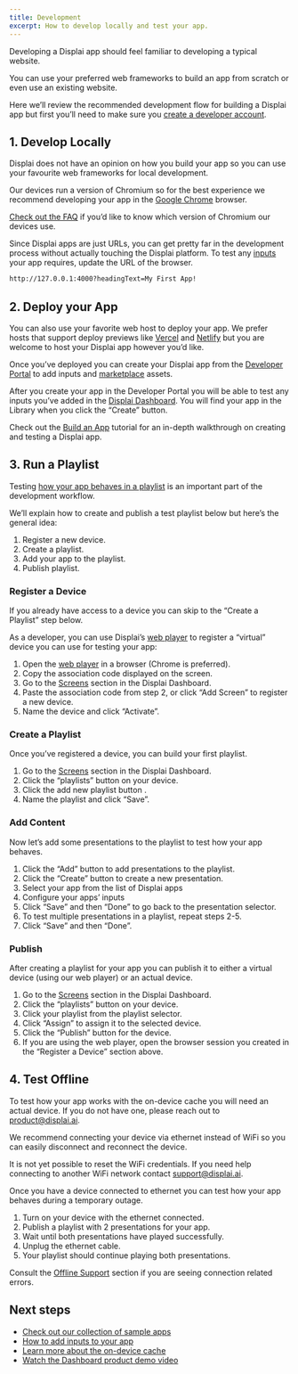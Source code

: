 ```yaml
---
title: Development
excerpt: How to develop locally and test your app.
---
```


Developing a Displai app should feel familiar to developing a typical website.

You can use your preferred web frameworks to build an app from scratch or even use an existing website.

Here we’ll review the recommended development flow for building a Displai app but first you’ll need to make sure you [create a developer account](/docs/get-started/create-an-account).

## 1. Develop Locally

Displai does not have an opinion on how you build your app so you can use your favourite web frameworks for local development.

Our devices run a version of Chromium so for the best experience we recommend developing your app in the [Google Chrome](https://www.google.com/intl/en_ca/chrome/) browser.

<Callout>[Check out the FAQ](/docs/faq) if you’d like to know which version of Chromium our devices use.</Callout>

Since Displai apps are just URLs, you can get pretty far in the development process without actually touching the Displai platform. To test any [inputs](/docs/core-concepts/inputs) your app requires, update the URL of the browser.

```bash
http://127.0.0.1:4000?headingText=My First App!
```

## 2. Deploy your App

You can also use your favorite web host to deploy your app. We prefer hosts that support deploy previews like [Vercel](https://vercel.com/features/previews) and [Netlify](https://www.netlify.com/products/deploy-previews/) but you are welcome to host your Displai app however you’d like.

Once you’ve deployed you can create your Displai app from the [Developer Portal](https://developers.displai.ai/apps) to add inputs and [marketplace](/docs/marketplace) assets.

After you create your app in the Developer Portal you will be able to test any inputs you’ve added in the [Displai Dashboard](https://dash.displai.ai/library). You will find your app in the Library when you click the “Create” button.

<Callout>Check out the [Build an App](/docs/get-started/build-an-app) tutorial for an in-depth walkthrough on creating and testing a Displai app.</Callout>

## 3. Run a Playlist

Testing [how your app behaves in a playlist](/docs/core-concepts/app-lifecycle) is an important part of the development workflow.

We’ll explain how to create and publish a test playlist below but here’s the general idea:

1. Register a new device.
2. Create a playlist.
3. Add your app to the playlist.
4. Publish playlist.

### Register a Device

If you already have access to a device you can skip to the “Create a Playlist” step below.

As a developer, you can use Displai’s [web player](https://secondscreen.displai.ai) to register a “virtual” device you can use for testing your app:

1. Open the [web player](https://secondscreen.displai.ai) in a browser (Chrome is preferred).
2. Copy the association code displayed on the screen.
3. Go to the [Screens](https://dash.displai.ai/screens) section in the Displai Dashboard.
4. Paste the association code from step 2, or click “Add Screen” <DisplaiIcon name="add" /> to register a new device.
5. Name the device and click “Activate”.

### Create a Playlist

Once you’ve registered a device, you can build your first playlist.

1. Go to the [Screens](https://dash.displai.ai/screens) section in the Displai Dashboard.
2. Click the “playlists” <DisplaiIcon name="playlists" /> button on your device.
3. Click the add new playlist button <DisplaiIcon name="playlist-add" />.
4. Name the playlist and click “Save”.

### Add Content

Now let’s add some presentations to the playlist to test how your app behaves.

1. Click the “Add” button <DisplaiIcon name="add" /> to add presentations to the playlist.
2. Click the “Create” button <DisplaiIcon name="add" /> to create a new presentation.
3. Select your app from the list of Displai apps
4. Configure your apps’ inputs
5. Click “Save” and then “Done” to go back to the presentation selector.
6. To test multiple presentations in a playlist, repeat steps 2-5.
7. Click “Save” and then “Done”.

### Publish

After creating a playlist for your app you can publish it to either a virtual device (using our web player) or an actual device.

1. Go to the [Screens](https://dash.displai.ai/screens) section in the Displai Dashboard.
2. Click the “playlists” button <DisplaiIcon name="playlists" /> on your device.
3. Click your playlist from the playlist selector.
4. Click “Assign” to assign it to the selected device.
5. Click the “Publish” button for the device.
6. If you are using the web player, open the browser session you created in the “Register a Device” section above.

## 4. Test Offline

To test how your app works with the on-device cache you will need an actual device. If you do not have one, please reach out to product@displai.ai.

We recommend connecting your device via ethernet instead of WiFi so you can easily disconnect and reconnect the device.

<Callout>It is not yet possible to reset the WiFi credentials. If you need help connecting to another WiFi network contact [support@displai.ai](mailto:support@displai.ai).</Callout>

Once you have a device connected to ethernet you can test how your app behaves during a temporary outage.

1. Turn on your device with the ethernet connected.
2. Publish a playlist with 2 presentations for your app.
3. Wait until both presentations have played successfully.
4. Unplug the ethernet cable.
5. Your playlist should continue playing both presentations.

<Callout>Consult the [Offline Support](/docs/core-concepts/offline-support) section if you are seeing connection related errors.</Callout>

## Next steps

- [Check out our collection of sample apps](/docs/get-started/sample-apps)
- [How to add inputs to your app](/docs/core-concepts/inputs)
- [Learn more about the on-device cache](/docs/core-concepts/offline-support)
- [Watch the Dashboard product demo video](https://www.youtube.com/watch?v=u7IFGoXKTSo)
